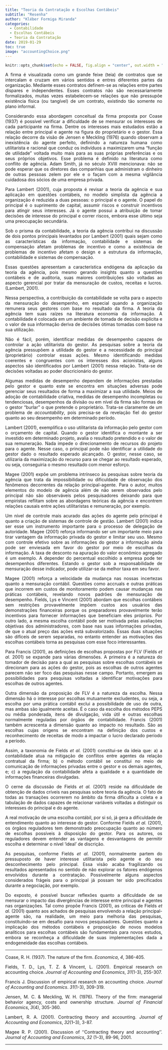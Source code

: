```yaml
---
title: "Teoria da Contratação e Escolhas Contábeis"
subtitle: "Resenha"
author: "Kléber Formiga Miranda"
categories:
  - Contabilidade
  - Escolhas Contábeis
  - Teoria da Contratação
date: 2019-01-29
toc: true
image: "accountingChoice.png"
---
```


```r
knitr::opts_chunk$set(echo = FALSE, fig.align = "center", out.width = "100%")
```

<style> body {text-align: justify} </style>

A firma é visualizada como um grande feixe (teia) de contratos que se intercalam
e cruzam em vários sentidos e entres diferentes partes da organização. Mediante
esses contratos definem-se as relações entre partes díspares e independentes.
Esses contratos não são necessariamente formalizados, muitas vezes estabelecem-se
relações que não pressupõe existência física (ou tangível) de um contrato,
existindo tão somente no plano informal.

Considerando essa abordagem conceitual da firma proposta por Coase (1937) é
possível verificar a dificuldade de se mensurar os interesses de cada participante
na firma. Dentre os interesses mais estudados estão a relação entre principal e
agente na figura do proprietário e o gestor. Essa relação decorre da visão de
Jensen e Meckling (1976) quando observam a inexistência do agente perfeito,
definindo a natureza humana como utilitarista e racional que conduz os indivíduos
a maximizarem uma “função de utilidade” voltada muito mais para as suas próprias
preferências e os seus próprios objetivos. Esse problema é definido na literatura
como conflito de agência. Adam Smith, já no século XVIII mencionava: não se pode
esperar que os diretores das companhias que administram o dinheiro de outras
pessoas zelem por ele e o façam com a mesma vigilância cuidadosa dos sócios de
uma empresa privada.

Para Lambert (2001), cuja proposta é revisar a teoria da agência e sua aplicação
em questões contábeis, no modelo simplista da agência a organização é reduzida a
duas pessoas: o principal e o agente. O papel do principal é o suprimento de
capital, assumir riscos e construir incentivos para atingir seus interesses. Já
o agente possui a atribuição de tomar decisões de interesse do principal e correr
riscos, embora esse último seja uma preocupação secundária.

Sob o prisma da contabilidade, a teoria da agência contribui na discussão de
dois pontos principais levantados por Lambert (2001) quais sejam como as
características da informação, contabilidade e sistemas de compensação afetam
problemas de incentivo e como a existência de problemas de incentivo afetam o
design e a estrutura da informação, contabilidade e sistemas de compensação.

Essas questões apresentam a característica endógena da aplicação da teoria da
agência, pois mesmo gerando insights quanto a questões contábeis e de auditoria,
suas maiores contribuições são voltadas ao aspecto gerencial por tratar da
mensuração de custos, receitas e lucros. (Lambert, 2001).

Nessa perspectiva, a contribuição da contabilidade se volta para o aspecto da
mensuração do desempenho, em especial quando a organização remunera seus gestores
com base no resultado da firma. A teoria da agência tem suas raízes na literatura
economia da informação. A contabilidade é colocada em um ambiente de tomada de
decisão explícita e o valor de sua informação deriva de decisões ótimas tomadas
com base na sua utilização.

Não é fácil, porém, identificar medidas de desempenho capazes de controlar a ação
utilitarista do gestor. As pesquisas sobre a teoria da agência pressupõem a
utilidade do gestor e a necessidade do principal (proprietário) controlar essas
ações. Mesmo identificando medidas coerentes e congruentes com os interesses dos
acionistas, alguns aspectos são identificados por Lambert (2001) nessa relação.
Trata-se de decisões voltadas ao poder discricionário do gestor.

Algumas medidas de desempenho dependem de informações prestadas pelo gestor e
quanto este se encontra em situações adversas pode gerenciar seus resultados de
forma a maximizar a sua utilidade. Meios de adoção de contabilidade criativa,
medidas de desempenho incompletas ou tendenciosas, desempenhos da divisão ou em
nível da firma são formas de o gestor “burlar” o que pretende o proprietário.
Trata-se claramente de um problema de *accountability*, pois precisa-se da
revelação fiel do gestor quanto ao seu desempenho em determinado período.

Lambert (2001), exemplifica o uso utilitarista da informação pelo gestor com o
orçamento de capital. Quando o gestor identifica o montante a ser investido em
determinado projeto, avalia o resultado pretendido e o valor de sua remuneração.
Nada impede o direcionamento de recursos do projeto para o agente. Nesse caso, o
principal pode não identificar a utilidade do gestor dado o resultado esperado
alcançado. O gestor, nesse caso, se utilizaria da maximização do recurso para se
chegar ao resultado esperado, ou seja, conseguiria o mesmo resultado com menor
esforço.

Magee (2001) expõe um problema intrínseco às pesquisas sobre teoria da agência
que trata da impossibilidade ou dificuldade de observação dos fenômenos decorrentes
da relação principal-agente. Para o autor, muitos elementos do modelo de agência
além de não serem observados pelo principal não são observáveis pelos pesquisadores
deixando para que empiristas reflitam sobre as abordagens teóricas da agência e
encontrem relações causais entre ações utilitaristas e remuneração, por exemplo.

Um nível de controle mais acurado das ações do agente pelo principal é quanto a
criação de sistemas de controle de gestão. Lambert (2001) indica ser esse um
instrumento importante para o processo de delegação de autoridade. Magee (2001)
reforça informando ser um importante meio para tirar vantagem da informação
privada do gestor e limitar seu uso. Mesmo com controle efetivo sobre as
informações do gestor a informação ainda pode ser enviesada em favor do gestor
por meio de escolhas da informação. A taxa de desconto na apuração do valor
econômico agregado é um exemplo. A depender do percentual escolhido a empresa
pode ter desempenhos diferentes. Estando o gestor sob a responsabilidade de
mensuração desse indicador, pode utilizar-se da melhor taxa em seu favor.

Magee (2001) reforça a velocidade da mudança nas nossas incertezas quanto a
mensuração contábil. Questões como accruals e outras práticas que incorrem em
custos de monitoramento podem causar mudanças nas práticas contábeis, revelando
novos padrões de mensuração de desempenho. Fields, Lys e Vincent (2001) abordam
que escolhas contábeis sem restrições provavelmente impõem custos aos usuários
das demonstrações financeiras porque os preparadores provavelmente terão incentivos
para fornecer informações que beneficiam eles próprios. Por outro lado, a mesma
escolha contábil pode ser motivada pelas avaliações objetivas dos administradores,
com base nas suas informações privadas, de que o atual preço das ações está
subvalorizado. Essas duas situações são difíceis de serem separadas, no entanto
entender as motivações das escolhas contábeis torna as pesquisas com esse foco
interessantes.

Para Francis (2001), as definições de escolhas propostas por FLV (Fields *et al.*
2001) se expande para várias dimensões. A primeira é a natureza do tomador
de decisão para a qual as pesquisas sobre escolhas contábeis se direcionam para as
ações do gestor, pois as escolhas de outros agentes parecem não ser foco das
pesquisas nesse campo. Portanto, emergem as possibilidades para pesquisas
voltadas a identificar motivações para escolhas de outros agentes.

Outra dimensão da proposição de FLV é a natureza da escolha. Nessa dimensão há o
interesse por escolhas mutuamente excludentes, ou seja, a escolha por uma prática
contábil exclui a possibilidade de uso de outra, mas ambas são igualmente aceitas.
É o caso da escolha dos métodos PEPS ou média ponderada, itens de divulgação, vida
útil e outras escolhas normalmente reguladas por órgãos de contabilidade. Francis
(2001) também acrescenta a dimensão quanto ao impacto no resultado. São as escolhas
cujas origens se encontram na definição dos custos e reconhecimento de receitas
de modo a impactar o lucro declarado período a período.

Assim, a taxonomia de Fields *et al.* (2001) constitui-se da ideia que: a)
a contabilidade atua na mitigação de conflitos entre agentes da relação contratual
da firma; b) o método contábil se constitui no meio de comunicação de informações
privadas entre o gestor e os demais agentes, e; c) a regulação da contabilidade
afeta a qualidade e a quantidade de informações financeiras divulgadas.

O cerne da discussão de Fields *et al.* (2001) reside na dificuldade de
obtenção de dados críveis nas pesquisas sobre teoria da agência. O fato de todas
as transações ocorrerem no âmbito da firma dificulta a coleta e a tabulação de
dados capazes de relacionar variáveis voltadas a distinguir os interesses do
principal e do agente.

A real motivação de uma escolha contábil, por si só, já gera a dificuldade de
entendimento quanto ao interesse do gestor. Conforme Fields *et al.* (2001),
os órgãos reguladores tem demonstrado preocupação quanto ao número de escolhas
possíveis à disposição do gestor. Para os autores, os reguladores devem entender
as vantagens e desvantagens de permitir escolha e determinar o nível 'ideal' de
discrição.

As pesquisas, conforme Fields *et al.* (2001), normalmente partem do
pressuposto de haver interesse utilitarista pelo agente e do seu desconhecimento
pelo principal. Essa visão acaba fragilizando os resultados apresentados no
sentido de não explorar os fatores endógenos envolvidos durante a contratação.
Possivelmente alguns aspectos considerados frágeis para o principal já possam ter
sido precificados durante a negociação, por exemplo.

Do exposto, é possível buscar reflexões quanto a dificuldade de se mensurar o
impacto das divergências de interesse entre principal e agentes nas organizações.
Tal como propõe Francis (2001), as críticas de Fields *et al.* (2001)
quanto aos achados de pesquisas envolvendo a relação principal-agente são, na
realidade, um meio para melhoria das pesquisas, constituindo-se em desafio para
novos pesquisadores. Questões quanto a implicação dos métodos contábeis e
proposição de novos modelos analíticos para escolhas contábeis são fundamentais
para novos estudos, embora se reconheça a dificuldade de suas implementações dada
a endogeneidade das escolhas contábeis.

---

Coase, R. H. (1937). The nature of the firm. *Economica*, *4*, 386-405.

Fields, T. D., Lys, T. Z. & Vincent, L. (2001). Empirical research on accounting
choice. *Journal of Accounting and Economics*, *31*(1-3), 255-307.

Francis J. Discussion of empirical research on accounting choice.
*Journal of Accounting and Economics*. *31*(1-3), 309-319.

Jensen, M. C. & Meckling, W. H. (1976). Theory of the firm: managerial behavior
agency, costs and ownership structure. *Journal of Financial Economics*, *3*(4),
305-360.

Lambert, R. A.  (2001). Contracting theory and accounting.
*Journal of Accounting and Economics*, *32*(1–3), 3-87.

Magee R. P. (2001). Discussion of ‘‘Contracting theory and accounting’’.
*Journal of Accounting and Economics*, *32* (1–3), 89-96, 2001.

---



